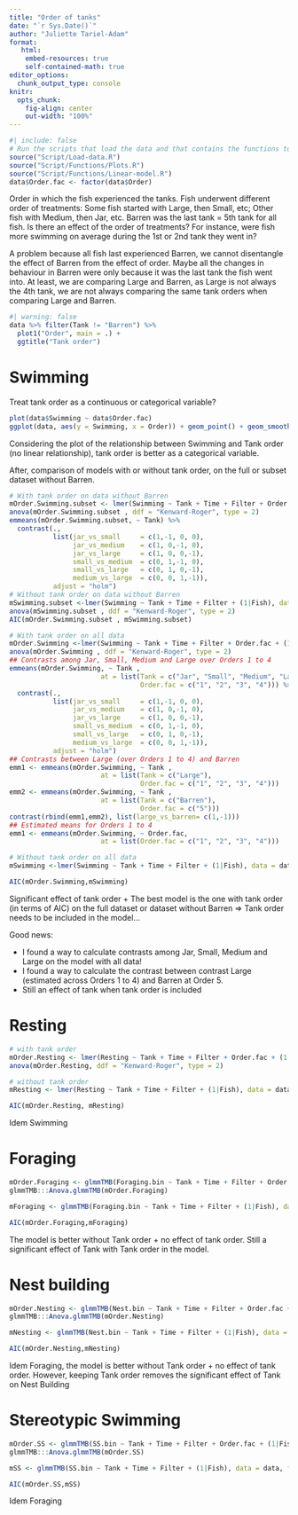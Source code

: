 ```yaml
---
title: "Order of tanks"
date: "`r Sys.Date()`"
author: "Juliette Tariel-Adam"
format: 
   html:
    embed-resources: true
    self-contained-math: true
editor_options: 
  chunk_output_type: console
knitr:
  opts_chunk:
    fig-align: center
    out-width: "100%"
---
```


```r
#| include: false
# Run the scripts that load the data and that contains the functions to plot and do the linear models
source("Script/Load-data.R")
source("Script/Functions/Plots.R")
source("Script/Functions/Linear-model.R")
data$Order.fac <- factor(data$Order)
```

Order in which the fish experienced the tanks. Fish underwent different order of treatments: Some fish started with Large, then Small, etc; Other fish with Medium, then Jar, etc. Barren was the last tank = 5th tank for all fish. Is there an effect of the order of treatments? For instance, were fish more swimming on average during the 1st or 2nd tank they went in?  

A problem because all fish last experienced Barren, we cannot disentangle the effect of Barren from the effect of order. Maybe all the changes in behaviour in Barren were only because it was the last tank the fish went into. At least, we are comparing Large and Barren, as Large is not always the 4th tank, we are not always comparing the same tank orders when comparing Large and Barren. 

```r
#| warning: false
data %>% filter(Tank != "Barren") %>% 
  plot1("Order", main = .) +
  ggtitle("Tank order")
```

# Swimming

Treat tank order as a continuous or categorical variable? 

```r
plot(data$Swimming ~ data$Order.fac)
ggplot(data, aes(y = Swimming, x = Order)) + geom_point() + geom_smooth()
```

Considering the plot of the relationship between Swimming and Tank order (no linear relationship), tank order is better as a categorical variable.

After, comparison of models with or without tank order, on the full or subset dataset without Barren.

```r
# With tank order on data without Barren
mOrder.Swimming.subset <- lmer(Swimming ~ Tank + Time + Filter + Order.fac + (1|Fish), data = filter(data, Tank !="Barren"))
anova(mOrder.Swimming.subset , ddf = "Kenward-Roger", type = 2) 
emmeans(mOrder.Swimming.subset, ~ Tank) %>% 
  contrast(.,
           list(jar_vs_small     = c(1,-1, 0, 0), 
                jar_vs_medium    = c(1, 0,-1, 0), 
                jar_vs_large     = c(1, 0, 0,-1),
                small_vs_medium  = c(0, 1,-1, 0),
                small_vs_large   = c(0, 1, 0,-1), 
                medium_vs_large  = c(0, 0, 1,-1)),
           adjust = "holm")
# Without tank order on data without Barren
mSwimming.subset <-lmer(Swimming ~ Tank + Time + Filter + (1|Fish), data = filter(data, Tank !="Barren")) 
anova(mSwimming.subset , ddf = "Kenward-Roger", type = 2)
AIC(mOrder.Swimming.subset , mSwimming.subset)

# With tank order on all data
mOrder.Swimming <-lmer(Swimming ~ Tank + Time + Filter + Order.fac + (1|Fish), data = data) 
anova(mOrder.Swimming , ddf = "Kenward-Roger", type = 2)
## Contrasts among Jar, Small, Medium and Large over Orders 1 to 4
emmeans(mOrder.Swimming, ~ Tank , 
                       at = list(Tank = c("Jar", "Small", "Medium", "Large"), 
                                 Order.fac = c("1", "2", "3", "4"))) %>% 
  contrast(.,
           list(jar_vs_small     = c(1,-1, 0, 0), 
                jar_vs_medium    = c(1, 0,-1, 0), 
                jar_vs_large     = c(1, 0, 0,-1),
                small_vs_medium  = c(0, 1,-1, 0),
                small_vs_large   = c(0, 1, 0,-1), 
                medium_vs_large  = c(0, 0, 1,-1)),
           adjust = "holm")
## Contrasts between Large (over Orders 1 to 4) and Barren
emm1 <- emmeans(mOrder.Swimming, ~ Tank , 
                       at = list(Tank = c("Large"), 
                                 Order.fac = c("1", "2", "3", "4")))
emm2 <- emmeans(mOrder.Swimming, ~ Tank , 
                       at = list(Tank = c("Barren"), 
                                 Order.fac = c("5")))
contrast(rbind(emm1,emm2), list(large_vs_barren= c(1,-1)))
## Estimated means for Orders 1 to 4
emm1 <- emmeans(mOrder.Swimming, ~ Order.fac, 
                       at = list(Order.fac = c("1", "2", "3", "4")))

# Without tank order on all data
mSwimming <-lmer(Swimming ~ Tank + Time + Filter + (1|Fish), data = data) 

AIC(mOrder.Swimming,mSwimming)
```

Significant effect of tank order + The best model is the one with tank order (in terms of AIC) on the full dataset or dataset without Barren => Tank order needs to be included in the model... 

Good news:

+ I found a way to calculate contrasts among Jar, Small, Medium and Large on the model with all data!
+ I found a way to calculate the contrast between contrast Large (estimated across Orders 1 to 4) and Barren at Order 5.
+ Still an effect of tank when tank order is included

# Resting

```r
# with tank order
mOrder.Resting <- lmer(Resting ~ Tank + Time + Filter + Order.fac + (1|Fish), data = data)
anova(mOrder.Resting, ddf = "Kenward-Roger", type = 2) 

# without tank order
mResting <- lmer(Resting ~ Tank + Time + Filter + (1|Fish), data = data) 

AIC(mOrder.Resting, mResting)
```

Idem Swimming

# Foraging

```r
mOrder.Foraging <- glmmTMB(Foraging.bin ~ Tank + Time + Filter + Order.fac + (1|Fish), data = data, family =binomial, control = glmmTMBControl(rank_check = "adjust")) 
glmmTMB:::Anova.glmmTMB(mOrder.Foraging)

mForaging <- glmmTMB(Foraging.bin ~ Tank + Time + Filter + (1|Fish), data = data, family =binomial)

AIC(mOrder.Foraging,mForaging)
```

The model is better without Tank order + no effect of tank order. Still a significant effect of Tank with Tank order in the model.

# Nest building

```r
mOrder.Nesting <- glmmTMB(Nest.bin ~ Tank + Time + Filter + Order.fac + (1|Fish), data = data, family =binomial, control = glmmTMBControl(rank_check = "adjust")) 
glmmTMB:::Anova.glmmTMB(mOrder.Nesting)

mNesting <- glmmTMB(Nest.bin ~ Tank + Time + Filter + (1|Fish), data = data, family =binomial)

AIC(mOrder.Nesting,mNesting)
```

Idem Foraging, the model is better without Tank order + no effect of tank order. However, keeping Tank order removes the significant effect of Tank on Nest Building

# Stereotypic Swimming

```r
mOrder.SS <- glmmTMB(SS.bin ~ Tank + Time + Filter + Order.fac + (1|Fish), data = data, family =binomial, control = glmmTMBControl(rank_check = "adjust")) 
glmmTMB:::Anova.glmmTMB(mOrder.SS)

mSS <- glmmTMB(SS.bin ~ Tank + Time + Filter + (1|Fish), data = data, family =binomial)

AIC(mOrder.SS,mSS)
```

Idem Foraging
